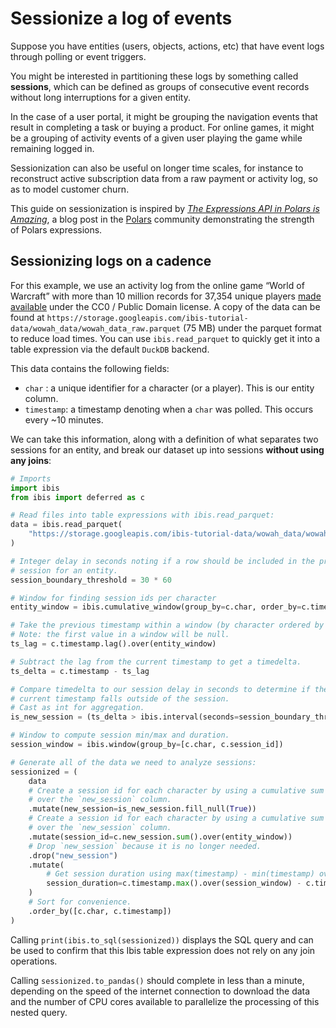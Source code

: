 # Sessionize a log of events

Suppose you have entities (users, objects, actions, etc) that have event logs through polling or event triggers.

You might be interested in partitioning these logs by something called **sessions**, which can be defined as groups of consecutive event records without long interruptions for a given entity.

In the case of a user portal, it might be grouping the navigation events that result in completing a task or buying a product.
For online games, it might be a grouping of activity events of a given user playing the game while remaining logged in.

Sessionization can also be useful on longer time scales, for instance to reconstruct active subscription data from a raw payment or activity log, so as to model customer churn.

This guide on sessionization is inspired by [_The Expressions API in Polars is Amazing_](https://www.pola.rs/posts/the-expressions-api-in-polars-is-amazing/), a blog post in the [Polars](https://www.pola.rs/) community demonstrating the strength of Polars expressions.

## Sessionizing logs on a cadence

For this example, we use an activity log from the online game "World of Warcraft" with more than 10 million records for 37,354 unique players [made available](https://www.kaggle.com/datasets/mylesoneill/warcraft-avatar-history?select=wowah_data.csv) under the CC0 / Public Domain license. A copy of the data can be found at `https://storage.googleapis.com/ibis-tutorial-data/wowah_data/wowah_data_raw.parquet` (75 MB) under the parquet format to reduce load times. You can use `ibis.read_parquet` to quickly get it into a table expression via the default `DuckDB` backend.

This data contains the following fields:

- `char` : a unique identifier for a character (or a player). This is our entity column.
- `timestamp`: a timestamp denoting when a `char` was polled. This occurs every ~10 minutes.

We can take this information, along with a definition of what separates two sessions for an entity, and break our dataset up into sessions **without using any joins**:

```python
# Imports
import ibis
from ibis import deferred as c

# Read files into table expressions with ibis.read_parquet:
data = ibis.read_parquet(
    "https://storage.googleapis.com/ibis-tutorial-data/wowah_data/wowah_data_raw.parquet"
)

# Integer delay in seconds noting if a row should be included in the previous
# session for an entity.
session_boundary_threshold = 30 * 60

# Window for finding session ids per character
entity_window = ibis.cumulative_window(group_by=c.char, order_by=c.timestamp)

# Take the previous timestamp within a window (by character ordered by timestamp):
# Note: the first value in a window will be null.
ts_lag = c.timestamp.lag().over(entity_window)

# Subtract the lag from the current timestamp to get a timedelta.
ts_delta = c.timestamp - ts_lag

# Compare timedelta to our session delay in seconds to determine if the
# current timestamp falls outside of the session.
# Cast as int for aggregation.
is_new_session = (ts_delta > ibis.interval(seconds=session_boundary_threshold))

# Window to compute session min/max and duration.
session_window = ibis.window(group_by=[c.char, c.session_id])

# Generate all of the data we need to analyze sessions:
sessionized = (
    data
    # Create a session id for each character by using a cumulative sum
    # over the `new_session` column.
    .mutate(new_session=is_new_session.fill_null(True))
    # Create a session id for each character by using a cumulative sum
    # over the `new_session` column.
    .mutate(session_id=c.new_session.sum().over(entity_window))
    # Drop `new_session` because it is no longer needed.
    .drop("new_session")
    .mutate(
        # Get session duration using max(timestamp) - min(timestamp) over our window.
        session_duration=c.timestamp.max().over(session_window) - c.timestamp.min().over(session_window)
    )
    # Sort for convenience.
    .order_by([c.char, c.timestamp])
)
```

Calling `print(ibis.to_sql(sessionized))` displays the SQL query and can be used to confirm that this Ibis table expression does not rely on any join operations.

Calling `sessionized.to_pandas()` should complete in less than a minute, depending on the speed of the internet connection to download the data and the number of CPU cores available to parallelize the processing of this nested query.
